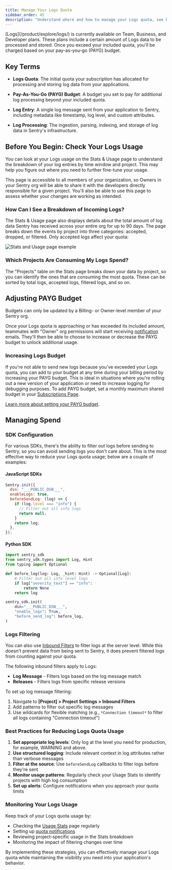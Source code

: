 ```yaml
---
title: Manage Your Logs Quota
sidebar_order: 45
description: "Understand where and how to manage your Logs quota, see how much each project is consuming, and learn how to increase or decrease your spend."
---
```


<Alert>
[Logs](/product/explore/logs/) is currently available on Team, Business, and Developer plans. These plans include a certain amount of Logs data to be processed and stored. Once you exceed your included quota, you'll be charged based on your pay-as-you-go (PAYG) budget.
</Alert>

## Key Terms

- **Logs Quota**: The initial quota your subscription has allocated for processing and storing log data from your applications.

- **Pay-As-You-Go (PAYG) Budget**: A budget you set to pay for additional log processing beyond your included quota.

- **Log Entry**: A single log message sent from your application to Sentry, including metadata like timestamp, log level, and custom attributes.

- **Log Processing**: The ingestion, parsing, indexing, and storage of log data in Sentry's infrastructure.

## Before You Begin: Check Your Logs Usage

You can look at your Logs usage on the Stats & Usage page to understand the breakdown of your log entries by time window and project. This may help you figure out where you need to further fine-tune your usage.

This page is accessible to all members of your organization, so Owners in your Sentry org will be able to share it with the developers directly responsible for a given project. You'll also be able to use this page to assess whether your changes are working as intended.

### How Can I See a Breakdown of Incoming Logs?

The Stats & Usage page also displays details about the total amount of log data Sentry has received across your entire org for up to 90 days. The page breaks down the events by project into three categories: accepted, dropped, or filtered. Only accepted logs affect your quota:

![Stats and Usage page example](./img/usage-stats-errors.png)

### Which Projects Are Consuming My Logs Spend?

The "Projects" table on the Stats page breaks down your data by project, so you can identify the ones that are consuming the most quota. These can be sorted by total logs, accepted logs, filtered logs, and so on.

## Adjusting PAYG Budget

Budgets can only be updated by a Billing- or Owner-level member of your Sentry org.

Once your Logs quota is approaching or has exceeded its included amount, teammates with "Owner" org permissions will start receiving [notification](/product/alerts/notifications/#quota-notifications) emails. They'll then be able to choose to increase or decrease the PAYG budget to unlock additional usage.

### Increasing Logs Budget

If you're not able to send new logs because you've exceeded your Logs quota, you can add to your budget at any time during your billing period by increasing your PAYG budget. This is ideal in situations where you're rolling out a new version of your application or need to increase logging for debugging purposes. To add PAYG budget, set a monthly maximum shared budget in your [Subscriptions Page](https://sentry.io/orgredirect/organizations/:orgslug/settings/billing).

[Learn more about setting your PAYG budget](/pricing/#pricing-how-it-works).

## Managing Spend

### SDK Configuration

For various SDKs, there's the ability to filter out logs before sending to Sentry, so you can avoid sending logs you don't care about. This is the most effective way to reduce your Logs quota usage; below are a couple of examples:

#### JavaScript SDKs

```js
Sentry.init({
  dsn: "___PUBLIC_DSN___",
  enableLogs: true,
  beforeSendLog: (log) => {
    if (log.level === "info") {
      // Filter out all info logs
      return null;
    }
    return log;
  },
});
```

#### Python SDK

```python
import sentry_sdk
from sentry_sdk.types import Log, Hint
from typing import Optional

def before_log(log: Log, _hint: Hint) -> Optional[Log]:
    # Filter out all info level logs
    if log["severity_text"] == "info":
        return None
    return log

sentry_sdk.init(
    dsn="___PUBLIC_DSN___",
    "enable_logs": True,
    "before_send_log": before_log,
)
```

### Logs Filtering

You can also use [Inbound Filters](/concepts/data-management/filtering/#logs-filtering) to filter logs at the server level. While this doesn't prevent data from being sent to Sentry, it does prevent filtered logs from counting against your quota.

The following inbound filters apply to Logs:

- **Log Message** - Filters logs based on the log message match
- **Releases** - Filters logs from specific release versions

To set up log message filtering:

1. Navigate to **[Project] > Project Settings > Inbound Filters**
2. Add patterns to filter out specific log messages
3. Use wildcards for flexible matching (e.g., `*Connection timeout*` to filter all logs containing "Connection timeout")

### Best Practices for Reducing Logs Quota Usage

1. **Set appropriate log levels**: Only log at the level you need for production, for example, WARNING and above.
2. **Use structured logging**: Include relevant context in log attributes rather than verbose messages
4. **Filter at the source**: Use `beforeSendLog` callbacks to filter logs before they're sent
5. **Monitor usage patterns**: Regularly check your Usage Stats to identify projects with high log consumption
6. **Set up alerts**: Configure notifications when you approach your quota limits

### Monitoring Your Logs Usage

Keep track of your Logs quota usage by:

- Checking the [Usage Stats](/product/stats/#usage-stats) page regularly
- Setting up [quota notifications](/product/alerts/notifications/#quota-notifications)
- Reviewing project-specific usage in the Stats breakdown
- Monitoring the impact of filtering changes over time

By implementing these strategies, you can effectively manage your Logs quota while maintaining the visibility you need into your application's behavior.

